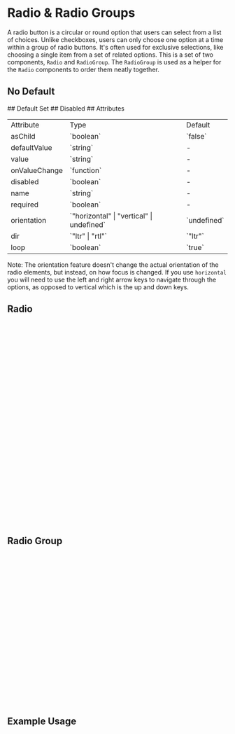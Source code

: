 

<Meta of={RadioStories} />

# Radio & Radio Groups

A radio button is a circular or round option that users can select from a list of choices. Unlike checkboxes, users can only choose one option at a time within a group of radio buttons. It's often used for exclusive selections, like choosing a single item from a set of related options.
This is a set of two components, `Radio` and `RadioGroup`. The `RadioGroup` is used as a helper for the `Radio` components to order them neatly together.

## No Default

<Canvas of={RadioStories.NoDefault} />
## Default Set
<Canvas of={RadioStories.DefaultSet} />
## Disabled
<Canvas of={RadioStories.RadioButtonDisabled} />
## Attributes

<table>
  <tbody>
    <tr>
      <td>Attribute</td>
      <td>Type</td>
      <td>Default</td>
    </tr>
    <tr>
      <td>asChild</td>
      <td>`boolean`</td>
      <td>`false`</td>
    </tr>
    <tr>
      <td>defaultValue</td>
      <td>`string`</td>
      <td>-</td>
    </tr>
    <tr>
      <td>value</td>
      <td>`string`</td>
      <td>-</td>
    </tr>
    <tr>
      <td>onValueChange</td>
      <td>`function`</td>
      <td>-</td>
    </tr>
    <tr>
      <td>disabled</td>
      <td>`boolean`</td>
      <td>-</td>
    </tr>
    <tr>
      <td>name</td>
      <td>`string`</td>
      <td>-</td>
    </tr>
    <tr>
      <td>required</td>
      <td>`boolean`</td>
      <td>-</td>
    </tr>
    <tr>
      <td>orientation</td>
      <td>`"horizontal" | "vertical" | undefined`</td>
      <td>`undefined`</td>
    </tr>
    <tr>
      <td>dir</td>
      <td>`"ltr" | "rtl"`</td>
      <td>`"ltr"`</td>
    </tr>
    <tr>
      <td>loop</td>
      <td>`boolean`</td>
      <td>`true`</td>
    </tr>
  </tbody>
</table>

Note: The orientation feature doesn't change the actual orientation of the radio elements, but instead, on how focus is changed. If you use `horizontal` you will need to use the left and right arrow keys to navigate through the options, as opposed to vertical which is the up and down keys.

## Radio

```ts
import * as React from 'react'
import * as RadioGroupPrimitive from '@radix-ui/react-radio-group'
import { cn } from '@/lib/utils'
import { RadioSelected } from '@/assets'

type RadioGroupItemProps = React.ComponentPropsWithoutRef<
  typeof RadioGroupPrimitive.Item
>

const RadioGroupItem = React.forwardRef<
  React.ElementRef<typeof RadioGroupPrimitive.Item>,
  RadioGroupItemProps
>(({ className, children, ...props }, ref) => {
  return (
    <RadioGroupPrimitive.Item
      ref={ref}
      className={cn(
        'h-5 w-5 rounded-full border-[0.67px] border-border bg-background-alt disabled:opacity-50 data-[state=checked]:border-primary-600 data-[state=checked]:bg-primary-600 text-foreground-inverse',
        className
      )}
      {...props}
    >
      <RadioGroupPrimitive.Indicator className="flex items-center justify-center">
        <RadioSelected className="text-inherit stroke-current stroke-1 fill-current" />
      </RadioGroupPrimitive.Indicator>
    </RadioGroupPrimitive.Item>
  )
})
RadioGroupItem.displayName = RadioGroupPrimitive.Item.displayName

export { RadioGroupItem as Radio, RadioGroupItemProps }

```

## Radio Group

```ts
import * as React from 'react'
import * as RadioGroupPrimitive from '@radix-ui/react-radio-group'

import { cn } from '@/lib/utils'

type RadioGroupProps = React.ComponentPropsWithoutRef<
  typeof RadioGroupPrimitive.Root
>
const RadioGroup = React.forwardRef<
  React.ElementRef<typeof RadioGroupPrimitive.Root>,
  RadioGroupProps
>(({ className, ...props }, ref) => {
  return (
    <RadioGroupPrimitive.Root
      className={cn('grid gap-2', className)}
      {...props}
      ref={ref}
    />
  )
})
RadioGroup.displayName = RadioGroupPrimitive.Root.displayName

export { RadioGroup, type RadioGroupProps }


```

## Example Usage

```ts
import { Label } from '@/components/Label'
import { Radio, RadioGroup, RadioGroupProps } from '@/components/Radio'
import { useState } from 'react'
export const RadioGroupDemo = ({
  defaultValue,
  disabled,
  loop
}: RadioGroupProps): JSX.Element => {
  const [value, setValue] = useState(defaultValue)
  const handleValueChange = (newValue: string) => {
    setValue(newValue)
  }
  return (
    <RadioGroup
      defaultValue={defaultValue}
      onValueChange={handleValueChange}
      disabled={disabled}
      loop={loop}
    >
      <RadioWithLabel value="hello" />
      <RadioWithLabel value="world" />
      <RadioWithLabel value="goodbye" />
      <RadioWithLabel value="friend" />
    </RadioGroup>
  )
}
const RadioWithLabel = ({ value }: { value: string }) => {
  return (
    <span className="flex items-center space-x-1">
      <Radio value={value} />
      <Label htmlFor={value}>{value}</Label>
    </span>
  )
}



```
